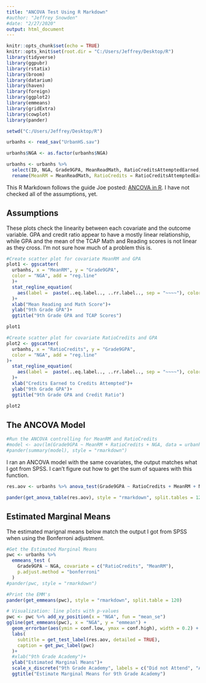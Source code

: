 ```yaml
---
title: "ANCOVA Test Using R Markdown"
#author: "Jeffrey Snowden"
#date: "2/27/2020"
output: html_document
---
```


```r
knitr::opts_chunk$set(echo = TRUE)
knitr::opts_knit$set(root.dir = "C:/Users/Jeffrey/Desktop/R")
library(tidyverse)
library(ggpubr)
library(rstatix)
library(broom)
library(datarium)
library(haven)
library(foreign)
library(ggplot2)
library(emmeans)
library(gridExtra)
library(cowplot)
library(pander)

setwd("C:/Users/Jeffrey/Desktop/R")

urbanhs <- read_sav("UrbanHS.sav")

urbanhs$NGA <- as.factor(urbanhs$NGA)

urbanhs <- urbanhs %>%
  select(ID, NGA, Grade9GPA, MeanReadMath, RatioCreditsAttemptedEarned, MinorityWhite, FRLYesNo) %>%
  rename(MeanRM = MeanReadMath, RatioCredits = RatioCreditsAttemptedEarned)
```

This R Markdown follows the guide Joe posted: [ANCOVA in R](https://www.datanovia.com/en/lessons/ancova-in-r/). I have not checked all of the assumptions, yet.

## Assumptions

These plots check the linearity between each covariate and the outcome variable. GPA and credit ratio appear to have a mostly linear relationship, while GPA and the mean of the TCAP Math and Reading scores is not linear as they cross. I'm not sure how much of a problem this is.

```r
#Create scatter plot for covariate MeanRM and GPA
plot1 <- ggscatter(
  urbanhs, x = "MeanRM", y = "Grade9GPA",
  color = "NGA", add = "reg.line"
  )+
  stat_regline_equation(
    aes(label =  paste(..eq.label.., ..rr.label.., sep = "~~~~"), color = NGA)
  )+
  xlab("Mean Reading and Math Score")+
  ylab("9th Grade GPA")+
  ggtitle("9th Grade GPA and TCAP Scores")

plot1

#Create scatter plot for covariate RatioCredits and GPA
plot2 <- ggscatter(
  urbanhs, x = "RatioCredits", y = "Grade9GPA",
  color = "NGA", add = "reg.line"
)+
  stat_regline_equation(
    aes(label =  paste(..eq.label.., ..rr.label.., sep = "~~~~"), color = NGA)
  )+
  xlab("Credits Earned to Credits Attempted")+
  ylab("9th Grade GPA")+
  ggtitle("9th Grade GPA and Credit Ratio")

plot2
```

## The ANCOVA Model
```r
#Run the ANCOVA controlling for MeanRM and RatioCredits
#model <- aov(lm(Grade9GPA ~ MeanRM + RatioCredits + NGA, data = urbanhs), type="III")
#pander(summary(model), style = "rmarkdown")
```

I ran an ANCOVA model with the same covariates, the output matches what I got from SPSS. I can't figure out how to get the sum of squares with this function.
```r
res.aov <- urbanhs %>% anova_test(Grade9GPA ~ RatioCredits + MeanRM + NGA, type=3)
```

```r
pander(get_anova_table(res.aov), style = "rmarkdown", split.tables = 120)
```

## Estimated Marginal Means
The estimated marignal means below match the output I got from SPSS when using the Bonferroni adjustment.
```r
#Get the Estimated Marginal Means
pwc <- urbanhs %>%
  emmeans_test (
    Grade9GPA ~ NGA, covariate = c("RatioCredits", "MeanRM"),
    p.adjust.method = "bonferroni"
  )
#pander(pwc, style = "rmarkdown")
```

```r
#Print the EMM's
pander(get_emmeans(pwc), style = "rmarkdown", split.table = 120)

# Visualization: line plots with p-values
pwc <- pwc %>% add_xy_position(x = "NGA", fun = "mean_se")
ggline(get_emmeans(pwc), x = "NGA", y = "emmean") +
  geom_errorbar(aes(ymin = conf.low, ymax = conf.high), width = 0.2) + 
  labs(
    subtitle = get_test_label(res.aov, detailed = TRUE),
    caption = get_pwc_label(pwc)
  )+
  #xlab("9th Grade Academy")+
  ylab("Estimated Marginal Means")+
  scale_x_discrete("9th Grade Academy", labels = c("Did not Attend", "Attended"))+
  ggtitle("Estimate Marginal Means for 9th Grade Academy")
```
